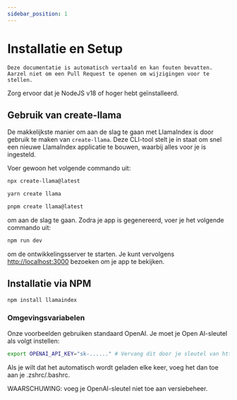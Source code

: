 ```yaml
---
sidebar_position: 1
---
```


# Installatie en Setup

`Deze documentatie is automatisch vertaald en kan fouten bevatten. Aarzel niet om een Pull Request te openen om wijzigingen voor te stellen.`

Zorg ervoor dat je NodeJS v18 of hoger hebt geïnstalleerd.

## Gebruik van create-llama

De makkelijkste manier om aan de slag te gaan met LlamaIndex is door gebruik te maken van `create-llama`. Deze CLI-tool stelt je in staat om snel een nieuwe LlamaIndex applicatie te bouwen, waarbij alles voor je is ingesteld.

Voer gewoon het volgende commando uit:

<Tabs>
<TabItem value="1" label="npm" default>

```bash
npx create-llama@latest
```

</TabItem>
<TabItem value="2" label="Yarn">

```bash
yarn create llama
```

</TabItem>
<TabItem value="3" label="pnpm">

```bash
pnpm create llama@latest
```

</TabItem>
</Tabs>

om aan de slag te gaan. Zodra je app is gegenereerd, voer je het volgende commando uit:

```bash npm2yarn
npm run dev
```

om de ontwikkelingsserver te starten. Je kunt vervolgens [http://localhost:3000](http://localhost:3000) bezoeken om je app te bekijken.

## Installatie via NPM

```bash npm2yarn
npm install llamaindex
```

### Omgevingsvariabelen

Onze voorbeelden gebruiken standaard OpenAI. Je moet je Open AI-sleutel als volgt instellen:

```bash
export OPENAI_API_KEY="sk-......" # Vervang dit door je sleutel van https://platform.openai.com/account/api-keys
```

Als je wilt dat het automatisch wordt geladen elke keer, voeg het dan toe aan je .zshrc/.bashrc.

WAARSCHUWING: voeg je OpenAI-sleutel niet toe aan versiebeheer.
